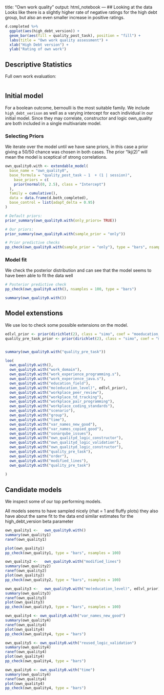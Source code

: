 title: "Own work quality"
output: html_notebook
---
## Looking at the data
Looks like there is a slightly higher rate of negative ratings for the high debt group, but also an even smaller increase in positive ratings.
```r
d.completed %>%
  ggplot(aes(high_debt_version)) +
  geom_bar(aes(fill = quality_post_task), position = "fill") +
  labs(title = "Own work quality assessment") +
  xlab("High Debt version") +
  ylab("Rating of own work")
```
## Descriptive Statistics
Full own work evaluation:
```r
```

## Initial model
For a boolean outcome, bernoulli is the most suitable family.
We include `high_debt_verison` as well as a varying intercept for each individual in our initial model. Since they may correlate, constructor and logic own_quality are both included in a single multivariate model.

### Selecting Priors
We iterate over the model until we have sane priors, in this case a prior giving a 50/50 chance was chosen in both cases. The prior "lkj(2)" will mean the model is sceptical of strong correlations.

```r


own_quality0.with <- extendable_model(
  base_name = "own_quality0",
  base_formula = "quality_post_task ~ 1  + (1 | session)",
    base_priors = c(
    prior(normal(0, 2.5), class = "Intercept")
  ),
  family = cumulative(),
  data = data.frame(d.both_completed),
  base_control = list(adapt_delta = 0.95)
)

# Default priors:
prior_summary(own_quality0.with(only_priors= TRUE))

# Our priors:
prior_summary(own_quality0.with(sample_prior = "only"))

# Prior predictive checks
pp_check(own_quality0.with(sample_prior = "only"), type = "bars", nsamples = 200)

```

### Model fit
We check the posterior distribution and can see that the model seems to have been able to fit the data well
```r
# Posterior predictive check
pp_check(own_quality0.with(), nsamples = 100, type = "bars")

summary(own_quality0.with())
```

## Model extenstions

We use loo to check some possible extensions on the model.

```r

edlvl_prior <- prior(dirichlet(2), class = "simo", coef = "moeducation_level1")
quality_pre_task_prior <- prior(dirichlet(2), class = "simo", coef = "moeducation_level1")


summary(own_quality0.with("quality_pre_task"))

```

    
```r

loo(
  own_quality0.with(),
  own_quality0.with("work_domain"),
  own_quality0.with("work_experience_programming.s"),
  own_quality0.with("work_experience_java.s"),
  own_quality0.with("education_field"),
  own_quality0.with("mo(education_level)", edlvl_prior),
  own_quality0.with("workplace_peer_review"),
  own_quality0.with("workplace_td_tracking"),
  own_quality0.with("workplace_pair_programming"),
  own_quality0.with("workplace_coding_standards"),
  own_quality0.with("scenario"),
  own_quality0.with("group"),
  own_quality0.with("time"),
  own_quality0.with("var_names_new_good"),
  own_quality0.with("var_names_copied_good"),
  own_quality0.with("sonarqube_issues"),
  own_quality0.with("own_qualityd_logic_constructor"),
  own_quality0.with("own_qualityd_logic_validation"),
  own_quality0.with("own_qualityd_logic_constructor"),
  own_quality0.with("quality_pre_task"),
  own_quality0.with("order"),
  own_quality0.with("modified_lines"),
  own_quality0.with("quality_pre_task")
  
)

```
## Candidate models
We inspect some of our top performing models. 

All models seems to have sampled nicely (rhat = 1 and fluffy plots) they also have about the same fit to the data end similar estimates for the high_debt_version beta parameter

```r
own_quality1 <-   own_quality0.with()
summary(own_quality1)
ranef(own_quality1)

plot(own_quality1)
pp_check(own_quality1, type = "bars", nsamples = 100)
```

```r
own_quality2 <-   own_quality0.with("modified_lines")
summary(own_quality2)
ranef(own_quality2)
plot(own_quality2)
pp_check(own_quality2, type = "bars", nsamples = 100)
```

```r

own_quality3 <-   own_quality0.with("mo(education_level)", edlvl_prior)
summary(own_quality3)
ranef(own_quality3)
plot(own_quality3)
pp_check(own_quality3, type = "bars", nsamples = 100)

```

```r
own_quality4 <- own_quality0.with("var_names_new_good")
summary(own_quality4)
ranef(own_quality4)
plot(own_quality4)
pp_check(own_quality4, type = "bars")
```

```r
own_quality5 <- own_quality0.with("reused_logic_validation")
summary(own_quality4)
ranef(own_quality4)
plot(own_quality4)
pp_check(own_quality4, type = "bars")
```

```r
own_quality6 <- own_quality0.with("time")
summary(own_quality4)
ranef(own_quality4)
plot(own_quality4)
pp_check(own_quality4, type = "bars")
```


